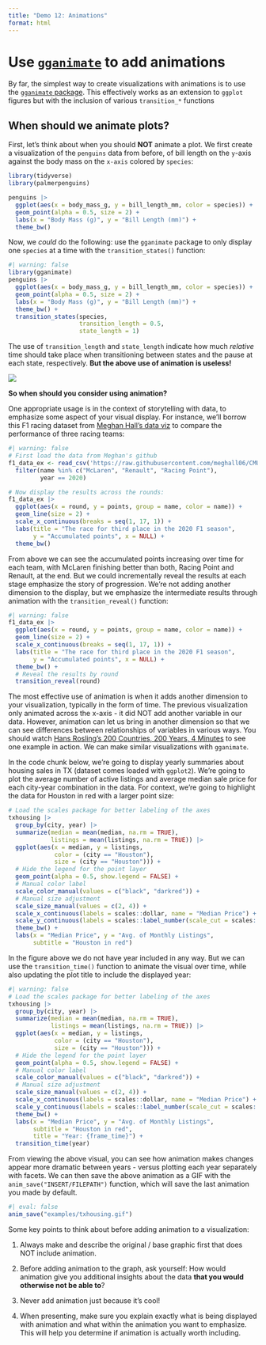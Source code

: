 ```yaml
---
title: "Demo 12: Animations"
format: html
---
```


# Use [`gganimate`](https://gganimate.com/) to add animations

By far, the simplest way to create visualizations with animations is to use the [`gganimate` package](https://gganimate.com/). This effectively works as an extension to `ggplot` figures but with the inclusion of various `transition_*` functions

## When should we animate plots?

First, let's think about when you should __NOT__ animate a plot. We first create a visualization of the `penguins` data from before, of bill length on the `y`-axis against the body mass on the `x-axis` colored by `species`:

```r
library(tidyverse)
library(palmerpenguins)

penguins |> 
  ggplot(aes(x = body_mass_g, y = bill_length_mm, color = species)) +
  geom_point(alpha = 0.5, size = 2) +
  labs(x = "Body Mass (g)", y = "Bill Length (mm)") +
  theme_bw()
```

Now, we _could_ do the following: use the `gganimate` package to only display one `species` at a time with the `transition_states()` function:

```r
#| warning: false
library(gganimate)
penguins |> 
  ggplot(aes(x = body_mass_g, y = bill_length_mm, color = species)) +
  geom_point(alpha = 0.5, size = 2) +
  labs(x = "Body Mass (g)", y = "Bill Length (mm)") +
  theme_bw() +
  transition_states(species,
                    transition_length = 0.5,
                    state_length = 1)
```

The use of `transition_length` and `state_length` indicate how much _relative_ time should take place when transitioning between states and the pause at each state, respectively.  __But the above use of animation is useless!__

![](https://c.tenor.com/YdcVUzGWl2wAAAAC/useless-starwars.gif)


__So when should you consider using animation?__

One appropriate usage is in the context of storytelling with data, to emphasize some aspect of your visual display. For instance, we'll borrow this F1 racing dataset from [Meghan Hall's data viz](https://cmu-36315.netlify.app/) to compare the performance of three racing teams:

```r
#| warning: false
# First load the data from Meghan's github
f1_data_ex <- read_csv('https://raw.githubusercontent.com/meghall06/CMU-36-315-site/main/data/constructor_pts.csv') |>
  filter(name %in% c("McLaren", "Renault", "Racing Point"),
         year == 2020)

# Now display the results across the rounds:
f1_data_ex |>
  ggplot(aes(x = round, y = points, group = name, color = name)) +
  geom_line(size = 2) +
  scale_x_continuous(breaks = seq(1, 17, 1)) +
  labs(title = "The race for third place in the 2020 F1 season",
       y = "Accumulated points", x = NULL) +
  theme_bw()
```


From above we can see the accumulated points increasing over time for each team, with McLaren finishing better than both, Racing Point and Renault, at the end. But we could incrementally reveal the results at each stage emphasize the story of progression. We're not adding another dimension to the display, but we emphasize the intermediate results through animation with the `transition_reveal()` function:

```r
#| warning: false
f1_data_ex |>
  ggplot(aes(x = round, y = points, group = name, color = name)) +
  geom_line(size = 2) +
  scale_x_continuous(breaks = seq(1, 17, 1)) +
  labs(title = "The race for third place in the 2020 F1 season",
       y = "Accumulated points", x = NULL) +
  theme_bw() +
  # Reveal the results by round
  transition_reveal(round)
```


The most effective use of animation is when it adds another dimension to your visualization, typically in the form of time. The previous visualization only animated across the x-axis - it did NOT add another variable in our data. However, animation can let us bring in another dimension so that we can see differences between relationships of variables in various ways. You should watch [Hans Rosling's 200 Countries, 200 Years, 4 Minutes](https://www.youtube.com/watch?v=jbkSRLYSojo) to see one example in action. We can make similar visualizations with `gganimate`. 

In the code chunk below, we're going to display yearly summaries about housing sales in TX (dataset comes loaded with `ggplot2`). We're going to plot the average number of active listings and average median sale price for each city-year combination in the data. For context, we're going to highlight the data for Houston in red with a larger point size:

```r
# Load the scales package for better labeling of the axes
txhousing |> 
  group_by(city, year) |> 
  summarize(median = mean(median, na.rm = TRUE),
            listings = mean(listings, na.rm = TRUE)) |> 
  ggplot(aes(x = median, y = listings, 
             color = (city == "Houston"),
             size = (city == "Houston"))) +
  # Hide the legend for the point layer
  geom_point(alpha = 0.5, show.legend = FALSE) +
  # Manual color label
  scale_color_manual(values = c("black", "darkred")) +
  # Manual size adjustment
  scale_size_manual(values = c(2, 4)) +
  scale_x_continuous(labels = scales::dollar, name = "Median Price") +
  scale_y_continuous(labels = scales::label_number(scale_cut = scales::cut_short_scale())) +
  theme_bw() +
  labs(x = "Median Price", y = "Avg. of Monthly Listings",
       subtitle = "Houston in red")
```


In the figure above we do not have year included in any way. But we can use the `transition_time()` function to animate the visual over time, while also updating the plot title to include the displayed year:

```r
#| warning: false
# Load the scales package for better labeling of the axes
txhousing |> 
  group_by(city, year) |> 
  summarize(median = mean(median, na.rm = TRUE),
            listings = mean(listings, na.rm = TRUE)) |> 
  ggplot(aes(x = median, y = listings, 
             color = (city == "Houston"),
             size = (city == "Houston"))) +
  # Hide the legend for the point layer
  geom_point(alpha = 0.5, show.legend = FALSE) +
  # Manual color label
  scale_color_manual(values = c("black", "darkred")) +
  # Manual size adjustment
  scale_size_manual(values = c(2, 4)) +
  scale_x_continuous(labels = scales::dollar, name = "Median Price") +
  scale_y_continuous(labels = scales::label_number(scale_cut = scales::cut_short_scale())) +
  theme_bw() +
  labs(x = "Median Price", y = "Avg. of Monthly Listings",
       subtitle = "Houston in red", 
       title = "Year: {frame_time}") +
  transition_time(year)
```

From viewing the above visual, you can see how animation makes changes appear more dramatic between years - versus plotting each year separately with facets. We can then save the above animation as a GIF with the `anim_save("INSERT/FILEPATH")` function, which will save the last animation you made by default.

```r
#| eval: false
anim_save("examples/txhousing.gif")
```

Some key points to think about before adding animation to a visualization:

1. Always make and describe the original / base graphic first that does NOT include animation.

2. Before adding animation to the graph, ask yourself: How would animation give you additional insights about the data **that you would otherwise not be able to**?

3. Never add animation just because it's cool! 

4. When presenting, make sure you explain exactly what is being displayed with animation and what within the animation you want to emphasize. This will help you determine if animation is actually worth including.

